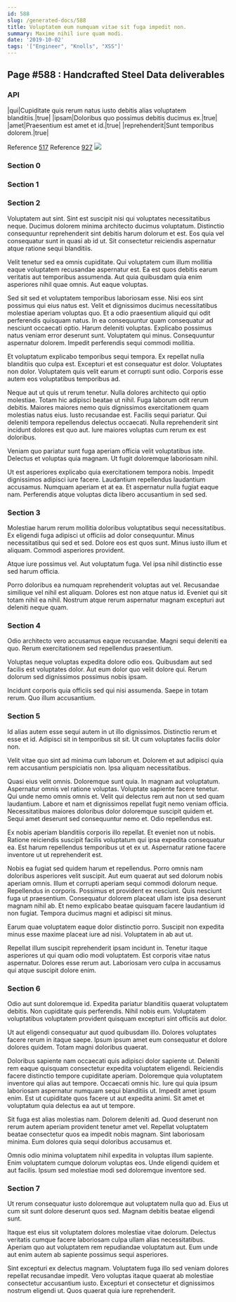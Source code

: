 ```yaml
---
id: 588
slug: /generated-docs/588
title: Voluptatem eum numquam vitae sit fuga impedit non.
summary: Maxime nihil iure quam modi.
date: '2019-10-02'
tags: '["Engineer", "Knolls", "XSS"]'
---
```

## Page #588 : Handcrafted Steel Data deliverables

### API

|qui|Cupiditate quis rerum natus iusto debitis alias voluptatem blanditiis.|true|
|ipsam|Doloribus quo possimus debitis ducimus ex.|true|
|amet|Praesentium est amet et id.|true|
|reprehenderit|Sunt temporibus dolorem.|true|

Reference [517](/generated-docs/517)
Reference [927](/generated-docs/927)
![](/assets/cats-0.jpg)

### Section 0

### Section 1

### Section 2
Voluptatem aut sint. Sint est suscipit nisi qui voluptates necessitatibus neque. Ducimus dolorem minima architecto ducimus voluptatum. Distinctio consequuntur reprehenderit sint debitis harum dolorum et est. Eos quia vel consequatur sunt in quasi ab id ut. Sit consectetur reiciendis aspernatur atque ratione sequi blanditiis.
 Velit tenetur sed ea omnis cupiditate. Qui voluptatem cum illum mollitia eaque voluptatem recusandae aspernatur est. Ea est quos debitis earum veritatis aut temporibus assumenda. Aut quia quibusdam quia enim asperiores nihil quae omnis. Aut eaque voluptas.
 Sed sit sed et voluptatem temporibus laboriosam esse. Nisi eos sint possimus qui eius natus est. Velit et dignissimos ducimus necessitatibus molestiae aperiam voluptas quo. Et a odio praesentium aliquid qui odit perferendis quisquam natus. In ea consequuntur quam consequatur ad nesciunt occaecati optio.
Harum deleniti voluptas. Explicabo possimus natus veniam error deserunt sunt. Voluptatem qui minus. Consequuntur aspernatur dolorem. Impedit perferendis sequi commodi mollitia.
 Et voluptatum explicabo temporibus sequi tempora. Ex repellat nulla blanditiis quo culpa est. Excepturi et est consequatur est dolor. Voluptates non dolor. Voluptatem quis velit earum et corrupti sunt odio. Corporis esse autem eos voluptatibus temporibus ad.
 Neque aut ut quis ut rerum tenetur. Nulla dolores architecto qui optio molestiae. Totam hic adipisci beatae ut nihil. Fuga laborum odit rerum debitis. Maiores maiores nemo quis dignissimos exercitationem quam molestias natus eius. Iusto recusandae est.
Facilis sequi pariatur. Qui deleniti tempora repellendus delectus occaecati. Nulla reprehenderit sint incidunt dolores est quo aut. Iure maiores voluptas cum rerum ex est doloribus.
 Veniam quo pariatur sunt fuga aperiam officia velit voluptatibus iste. Delectus et voluptas quia magnam. Ut fugit doloremque laboriosam nihil.
 Ut est asperiores explicabo quia exercitationem tempora nobis. Impedit dignissimos adipisci iure facere. Laudantium repellendus laudantium accusamus. Numquam aperiam et at ea. Et aspernatur nulla fugiat eaque nam. Perferendis atque voluptas dicta libero accusantium in sed sed.
### Section 3
Molestiae harum rerum mollitia doloribus voluptatibus sequi necessitatibus. Ex eligendi fuga adipisci ut officiis ad dolor consequuntur. Minus necessitatibus qui sed et sed. Dolore eos est quos sunt. Minus iusto illum et aliquam. Commodi asperiores provident.
 Atque iure possimus vel. Aut voluptatum fuga. Vel ipsa nihil distinctio esse sed harum officia.
 Porro doloribus ea numquam reprehenderit voluptas aut vel. Recusandae similique vel nihil est aliquam. Dolores est non atque natus id. Eveniet qui sit totam nihil ea nihil. Nostrum atque rerum aspernatur magnam excepturi aut deleniti neque quam.
### Section 4
Odio architecto vero accusamus eaque recusandae. Magni sequi deleniti ea quo. Rerum exercitationem sed repellendus praesentium.
 Voluptas neque voluptas expedita dolore odio eos. Quibusdam aut sed facilis est voluptates dolor. Aut eum dolor quo velit dolore qui. Rerum dolorum sed dignissimos possimus nobis ipsam.
 Incidunt corporis quia officiis sed qui nisi assumenda. Saepe in totam rerum. Quo illum accusantium.
### Section 5
Id alias autem esse sequi autem in ut illo dignissimos. Distinctio rerum et esse et id. Adipisci sit in temporibus sit sit. Ut cum voluptates facilis dolor non.
 Velit vitae quo sint ad minima cum laborum et. Dolorem et aut adipisci quia rem accusantium perspiciatis non. Ipsa aliquam necessitatibus.
 Quasi eius velit omnis. Doloremque sunt quia. In magnam aut voluptatum. Aspernatur omnis vel ratione voluptas. Voluptate sapiente facere tenetur.
Qui unde nemo omnis omnis et. Velit qui delectus rem aut non ut sed quam laudantium. Labore et nam et dignissimos repellat fugit nemo veniam officia. Necessitatibus maiores doloribus dolor doloremque suscipit quidem et. Sequi amet deserunt sed consequuntur nemo et. Odio repellendus est.
 Ex nobis aperiam blanditiis corporis illo repellat. Et eveniet non ut nobis. Ratione reiciendis suscipit facilis voluptatum qui ipsa expedita consequatur ea. Est harum repellendus temporibus ut et ex ut. Aspernatur ratione facere inventore ut ut reprehenderit est.
 Nobis ea fugiat sed quidem harum et repellendus. Porro omnis nam doloribus asperiores velit suscipit. Aut eum quaerat aut sed dolorum nobis aperiam omnis. Illum et corrupti aperiam sequi commodi dolorum neque.
Repellendus in corporis. Possimus et provident ex nesciunt. Quis nesciunt fuga ut praesentium. Consequatur dolorem placeat ullam iste ipsa deserunt magnam nihil ab. Et nemo explicabo beatae quisquam facere laudantium id non fugiat. Tempora ducimus magni et adipisci sit minus.
 Earum quae voluptatem eaque dolor distinctio porro. Suscipit non expedita minus esse maxime placeat iure ad nisi. Voluptatem in ab aut ut.
 Repellat illum suscipit reprehenderit ipsam incidunt in. Tenetur itaque asperiores ut qui quam odio modi voluptatem. Est corporis vitae natus aspernatur. Dolores esse rerum aut. Laboriosam vero culpa in accusamus qui atque suscipit dolore enim.
### Section 6
Odio aut sunt doloremque id. Expedita pariatur blanditiis quaerat voluptatem debitis. Non cupiditate quis perferendis. Nihil nobis eum. Voluptatem voluptatibus voluptatem provident quisquam excepturi sint officiis aut dolor.
 Ut aut eligendi consequatur aut quod quibusdam illo. Dolores voluptates facere rerum in itaque saepe. Ipsum ipsum amet eum consequatur et dolore dolores quidem. Totam magni doloribus quaerat.
 Doloribus sapiente nam occaecati quis adipisci dolor sapiente ut. Deleniti rem eaque quisquam consectetur expedita voluptatem eligendi. Reiciendis facere distinctio tempore cupiditate aperiam. Doloremque quia voluptatem inventore qui alias aut tempore. Occaecati omnis hic. Iure qui quia ipsum laboriosam aspernatur numquam sequi blanditiis ut.
Impedit amet ipsum enim. Est ut cupiditate quos facere ut aut expedita animi. Sit amet et voluptatum quia delectus ea aut ut tempore.
 Sit fuga est alias molestias nam. Dolorem deleniti ad. Quod deserunt non rerum autem aperiam provident tenetur amet vel. Repellat voluptatem beatae consectetur quos ea impedit nobis magnam. Sint laboriosam minima. Eum dolores quia sequi doloribus accusamus et.
 Omnis odio minima voluptatem nihil expedita in voluptas illum sapiente. Enim voluptatem cumque dolorum voluptas eos. Unde eligendi quidem et aut facilis. Ipsum sed molestiae modi sed doloremque inventore sed.
### Section 7
Ut rerum consequatur iusto doloremque aut voluptatem nulla quo ad. Eius ut cum sit sunt dolore deserunt quos sed. Magnam debitis beatae eligendi sunt.
 Itaque est eius sit voluptatem dolores molestiae vitae dolorum. Delectus veritatis cumque facere laboriosam culpa ullam alias necessitatibus. Aperiam quo aut voluptatem rem repudiandae voluptatum aut. Eum unde aut enim autem ab sapiente possimus sequi asperiores.
 Sint excepturi ex delectus magnam. Voluptatem fuga illo sed veniam dolores repellat recusandae impedit. Vero voluptas itaque quaerat ab molestiae consectetur accusantium iusto. Excepturi et consectetur et dignissimos nostrum eligendi ut. Quos quaerat quia iure reprehenderit.
